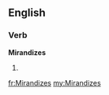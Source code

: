 ==English==

===Verb===
'''Mirandizes'''

# {{third-person singular of|Mirandize}}

[[fr:Mirandizes]]
[[my:Mirandizes]]